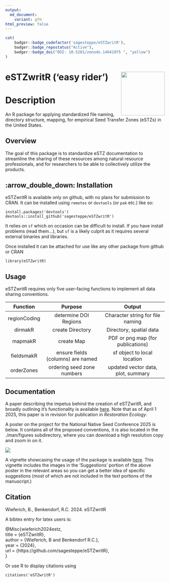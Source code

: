```yaml
---
output:
  md_document:
    variant: gfm
html_preview: false
---
```


<!-- README.md is generated from README.Rmd. Please edit that file -->

```r
cat(
	badger::badge_codefactor('sagesteppe/eSTZwritR'), 
	badger::badge_repostatus("Active"), 
	badger::badge_doi("DOI: 10.5281/zenodo.14641975 ", "yellow")
)
```

# eSTZwritR ('easy rider') <img src="man/figures/logo.png" align="right" height="138" />
# Description  

An R package for applying standardized file naming, directory structure, mapping, for empirical Seed Transfer Zones (eSTZs) in the United States. 

## Overview
The goal of this package is to standardize eSTZ documentation to streamline the sharing of these resources among natural resource professionals, and for researchers to be able to collectively utilize the products. 

## :arrow_double_down: Installation
eSTZwritR is available only on github, with no plans for submission to CRAN. 
It can be installed using `remotes` or `devtools` (or `pak` etc.) like so:
```
install.packages('devtools')
devtools::install_github('sagesteppe/eSTZwritR')
```

It relies on `sf` which on occasion can be difficult to install. 
If you have install problems (read them...), but `sf` is a likely culprit as it requires several external binaries and libraries. 

Once installed it can be attached for use like any other package from github or CRAN

```
library(eSTZwritR)
```

## Usage  
eSTZwritR requires only five user-facing functions to implement all data sharing conventions. 

|       Function        |         Purpose                   |              Output                 |
|  :-----------------:  | :----------------------------:    | :--------------------------------:  |
|      regionCoding     | determine DOI Regions             | Character string for file naming    | 
|        dirmakR        | create Directory                  | Directory, spatial data             |             
|        mapmakR        | create Map                        | PDF or png map (for publications)   |  
|      fieldsmakR       | ensure fields (columns) are named | sf object to local location         | 
|      orderZones       | ordering seed zone numbers        | updated vector data, plot, summary  | 
   
## Documentation  
A paper describing the impetus behind the creation of eSTZwritR, and broadly outlining it's functionality is available [here](https://github.com/sagesteppe/EmpiricalSeedZones/blob/main/manuscript/Empirical-seed-transfer-zones-require-conventions-for-data-sharing-to-increase-their-utilization-by-practitioners.pdf). 
Note that as of April 1 2025, this paper is in revision for publication in *Restoration Ecology*. 

A poster on the project for the National Native Seed Conference 2025 is below. 
It contains all of the proposed conventions, it is also located in the ./man/figures subdirectory, where you can download a high resolution copy and zoom in on it. 

![](./man/figures/Poster4NNSC2025.png)

A vignette showcasing the usage of the package is available [here](https://sagesteppe.github.io/eSTZwritR/articles/eSTZwritR.html). 
This vignette includes the images in the 'Suggestions' portion of the above poster in the relevant areas so you can get a better idea of specific suggestions (most of which are not included in the text portions of the manuscript.)

## Citation  
Wieferich, B., Benkendorf, R.C. 2024. eSTZwritR  

A bibtex entry for latex users is: 

@Misc{wieferich2024estz,  
  title = {eSTZwritR},  
  author = {Wieferich, B and Benkendorf R.C.},  
  year = {2024},  
  url = {https://github.com/sagesteppe/eSTZwritR},   
}  

Or use R to display citations using
```
citations('eSTZwritR')
```
